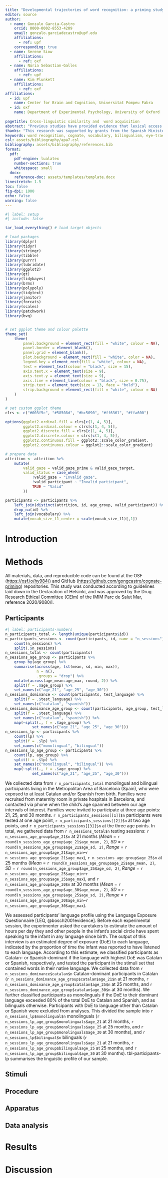 ---
title: "Developmental trajectories of word recognition: a priming study in bilinguals"
editor: source
author:
  - name: Gonzalo Garcia-Castro
    orcid: 0000-0002-8553-4209
    email: gonzalo.garciadecastro@upf.edu
    affiliations:
      - ref: upf
    corresponding: true
  - name: Serene Siow
    affiliations:
      - ref: oxf
  - name: Núria Sebastian-Galles
    affiliations:
      - ref: upf
  - name: Kim Plunkett
    affiliations:
      - ref: oxf
affiliations:
  - id: upf
    name: Center for Brain and Cognition, Universitat Pompeu Fabra
  - id: oxf
    name: Department of Experimental Psychology, University of Oxford
    
pagetitle: Cross-linguistic similarity and  word acquisition
abstract: "Previous studies have provided evidence that lexical access is language non-selective in bilinguals: recognising and producing words in one language activates lexical representations of words in the other language (e.g., Costa et al., 2000; Thierry & Wu, 2007). It has been suggested that this parallel activation is already present during toddlerhood (Jardak & Byers-Heinlein, 2019; Von Holzen & Mani, 2012), but it is unclear how it impacts the developing lexicon. In the present study, we tested Catalan-Spanish and English-Spanish bilinguals in a word recognition task, in which they were presented with words in their dominant language exclusively. In each trial, two pictures were presented side-by-side and one of them was named (target picture). Participants' visual preference for the named picture was taken as an indicator of word recognition. Each pair of pictures was preceded by the presentation of a silent image (prime picture). We designed three types of trials: (1) cognate trials in which prime and target labels shared phonological onset and the prime label was a cognate (e.g., flower-flor / fork), (2) non-cognate trials, in which prime and target labels shared phonological onset but the prime label was a non-cognate (e.g., frog-rana / fork), and (3) unrelated trials, in which prime and target labels did not share onset (unrelated trials; car-coche / fork). In line with previous studies, we expected participants to generate implicit labels for the prime pictures, which should interfere with target word recognition when both words share phonological onset (e.g., Mani & Plunkett, 2011). Additionally, under the hypothesis that bilingual participants would activate labels for the prime pictures in both languages, we predicted that interference would be stronger after cognate primes (labels from both languages share phonological overlap with target word recognition) than after non-cognate primes (only the label in the target language share phonological overlap with target word recognition). We tested bilinguals (n = 46) and same-aged monolingual controls, n = 123) at three age points (21, 25, and 30 months) to investigate how any cross-language priming effect emerged or changed across these ages."
thanks: "This research was supported by grants from the Spanish Ministerio de Ciencia, Innovación y Universidades (PGC2018-101831-B-I00 and PRE2019-088165), and the Catalan Government [ICREA (Catalan Institution for Research and Advanced Studies) Academia 2019 award]. Gonzalo Garcia-Castro was supported by a fellowship of the Spanish Ministerio de Ciencia, Innovación y Universidades (FPI 2019). The authors declare no conflicts of interest with regard to the funding source of this study. We thank Xavier Mayoral, Silvia Blanch, Cristina Cuadrado, and Irina Lepadatu for their technical support. We also thank Cristina Dominguez, Katia Pistrin, and Nicola Gillen for their efforts in recruiting infants. We would like to thank the clinics Quirón and Sagrada Familia that allowed us to recruit participants in their premises. We also thank all families and infants who participated in the experiments. Data collection was half-way when the COVID-19 pandemic started. We would like to pay special tribute to the families that collaborated with us under these difficult circumstances."
keywords: word recognition, cognate, vocabulary, bilingualism, eye-tracking, growth curve analysis, bayesian
csl: assets/bibliography/apa7.csl
bibliography: assets/bibliography/references.bib
format:
  pdf:
    pdf-engine: lualatex
    number-sections: true
    whitespace: small
  docx:
  	reference-doc: assets/templates/template.docx
linestretch: 1.5
toc: false
fig-dpi: 1000
echo: false
warning: false
---


```{r}
#| label: setup
#| include: false

tar_load_everything() # load target objects

# load packages
library(dplyr)
library(tidyr)
library(stringr)
library(tibble)
library(purrr)
library(lubridate)
library(ggplot2)
library(gt)
library(tidybayes)
library(brms)
library(polypoly)
library(tidytext)
library(janitor)
library(forcats)
library(scales)
library(patchwork)
library(bvq)


# set ggplot theme and colour palette
theme_set(
	theme(
		panel.background = element_rect(fill = "white", colour = NA),
		panel.border = element_blank(),
		panel.grid = element_blank(),
		plot.background = element_rect(fill = "white", color = NA),
		legend.key = element_rect(fill = "white", colour = NA),
		text = element_text(colour = "black", size = 15),
		axis.text.x = element_text(size = 9),
		axis.text.y = element_text(size = 9),
		axis.line = element_line(colour = "black", size = 0.75),
		strip.text = element_text(size = 13, face = "bold"),
		strip.background = element_rect(fill = "white", colour = NA)
	)
)

# set custom ggplot theme
clrs <- c("#003f5c", "#58508d", "#bc5090", "#ff6361", "#ffa600")

options(ggplot2.ordinal.fill = clrs[c(1, 4, 5)],
		ggplot2.ordinal.colour = clrs[c(1, 4, 5)],
		ggplot2.discrete.fill = clrs[c(1, 4, 5)],
		ggplot2.discrete.colour = clrs[c(1, 4, 5)],
		ggplot2.continuous.fill = ggplot2::scale_color_gradient,
		ggplot2.continuous.colour = ggplot2::scale_color_gradient)

# prepare data
attrition <- attrition %>% 
	mutate(
		valid_gaze = valid_gaze_prime & valid_gaze_target,
		valid_status = case_when(
			!valid_gaze ~ "Invalid gaze",
			!valid_participant ~ "Invalid participant",
			TRUE ~ "Valid"
		))

participants <- participants %>% 
	left_join(distinct(attrition, id, age_group, valid_participant)) %>% 
	drop_na(id) %>% 
	left_join(vocabulary) %>% 
	mutate(vocab_size_l1_center = scale(vocab_size_l1)[,1])

```


# Introduction

# Methods

All materials, data, and reproducible code can be found at the OSF ([https://osf.io/hy984/](https://osf.io/ckydb/)) and GitHub ([https://github.com/gongcastro/cognate-priming](https://github.com/gongcastro/cognate-priming)) repositories. This study was conducted according to guidelines laid down in the Declaration of Helsinki, and was approved by the Drug Research Ethical Committee (CEIm) of the IMIM Parc de Salut Mar, reference 2020/9080/I.


## Participants


```{r}
#| label: participants-numbers
n_participants_total <- length(unique(participants$id))
n_participants_sessions <- count(participants, id, name = "n_sessions") %>% 
	count(n_sessions) %>% 
	split(.$n_sessions)
n_sessions_total <- count(participants)
n_sessions_age_group <- participants %>% 
	group_by(age_group) %>% 
	summarise(across(age, lst(mean, sd, min, max)),
			  n = n(),
			  .groups = "drop") %>% 
	mutate(across(age_mean:age_max, round, 2)) %>% 
	split(f = .$age_group) %>% 
	set_names(c("age_21", "age_25", "age_30"))
n_sessions_dominance <- count(participants, test_language) %>% 
	split(f = .$test_language) %>% 
	set_names(c("catalan", "spanish"))
n_sessions_dominance_age_group <- count(participants, age_group, test_language) %>% 
	split(f = .$test_language) %>% 
	set_names(c("catalan", "spanish")) %>% 
	map(~split(., f = .$age_group) %>% 
			set_names(c("age_21", "age_25", "age_30")))
n_sessions_lp <- participants %>% 
	count(lp) %>% 
	split(f = .$lp) %>% 
	set_names(c("monolingual", "bilingual"))
n_sessions_lp_age_group <- participants %>% 
	count(lp, age_group) %>% 
	split(f = .$lp) %>% 
	set_names(c("monolingual", "bilingual")) %>% 
	map(~split(., f = .$age_group) %>% 
			set_names(c("age_21", "age_25", "age_30")))
```

We collected data from `r n_participants_total` monolingual and bilingual participants living in the Metropolitan Area of Barcelona (Spain), who were exposed to at least Catalan and/or Spanish from birth. Families were recruited from maternity room in private hospitals in Barcelona, and contacted via phone when the child's age spanned between our age intervals of interest. Families were invited to participate at three age points: 21, 25, and 30 months. `r n_participants_sessions[[1]]$n` participants were tested at one age point,  `r n_participants_sessions[[2]]$n` at two age points, and `r n_participants_sessions[[3]]$n` at the three age points. In total, we gathered data from `r n_sessions_total$n` testing sessions: `r n_sessions_age_group$age_21$n` at 21 months (*Mean* = `r round(n_sessions_age_group$age_21$age_mean, 2)`, *SD* = `r round(n_sessions_age_group$age_21$age_sd, 2)`, *Range* = `r n_sessions_age_group$age_21$age_min`--`r n_sessions_age_group$age_21$age_max`), `r n_sessions_age_group$age_25$n` at 25 months (*Mean* = `r round(n_sessions_age_group$age_25$age_mean, 2)`, *SD* = `r round(n_sessions_age_group$age_25$age_sd, 2)`, *Range* = `r n_sessions_age_group$age_25$age_min`--`r n_sessions_age_group$age_25$age_max`), and `r n_sessions_age_group$age_30$n` at 30 months (*Mean* = `r round(n_sessions_age_group$age_30$age_mean, 2)`, *SD* = `r round(n_sessions_age_group$age_25$age_sd, 2)`, *Range* = `r n_sessions_age_group$age_30$age_min`--`r n_sessions_age_group$age_30$age_max`). 

We assessed participants' language profile using the Language Exposure Questionnaire [LEQ, @bosch2001evidence]. Before each experimental session, the experimenter asked the caretakers to estimate the amount of hours per day they and other people in the infant's social circle have spent speaking to the infant in any language since birth. The output of this interview is an estimated degree of exposure (DoE) to each language, indicated by the proportion of time the infant was reported to have listened to each language. According to this estimate, we classified participants as Catalan- or Spanish-dominant if the language with highest DoE was Catalan or Spanish, respectively, and tested the participant in the stimuli set that contained words in their native language. We collected data from `r n_sessions_dominance$catalan$n` Catalan-dominant participants in Catalan (`r n_sessions_dominance_age_group$catalan$age_21$n` at 21 months, `r n_sessions_dominance_age_group$catalan$age_25$n` at 25 months, and `r n_sessions_dominance_age_group$catalan$age_30$n` at 30 months). We further classified participants as monolinguals if the DoE to their dominant language exceeded 80% of the total DoE to Catalan and Spanish, and as bilinguals otherwise. Participants with DoE to language other than Catalan or Spanish were excluded from analyses. This divided the sample into `r n_sessions_lp$monolingual$n` monolinguals (`r n_sessions_lp_age_group$monolinguals$age_21` at 21 months, `r n_sessions_lp_age_group$monolinguals$age_25` at 25 months, and `r n_sessions_lp_age_group$monolinguals$age_30` at 30 months), and `r n_sessions_lp$bilingual$n` bilinguals (`r n_sessions_lp_age_group$monolinguals$age_21` at 21 months, `r n_sessions_lp_age_group$bilingual$age_25` at 25 months, and `r n_sessions_lp_age_group$bilingual$age_30` at 30 months). tbl-participants-lp summarises the linguistic profile of our sample.



## Stimuli

## Procedure

## Apparatus

## Data analysis

# Results

# Discussion
